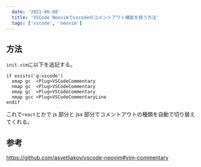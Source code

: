 ```yaml
---
  date: '2021-06-08'
  title: 'VSCode Neovimでvscodeのコメントアウト機能を使う方法'
  tags: ['vscode', 'neovim']
---
```


## 方法

`init.vim`に以下を追記する。

```vim
if exists('g:vscode')
  xmap gc  <Plug>VSCodeCommentary
  nmap gc  <Plug>VSCodeCommentary
  omap gc  <Plug>VSCodeCommentary
  nmap gcc <Plug>VSCodeCommentaryLine
endif
```

これで`react`とかで js 部分と jsx 部分でコメントアウトの種類を自動で切り替えてくれる。

## 参考

https://github.com/asvetliakov/vscode-neovim#vim-commentary
